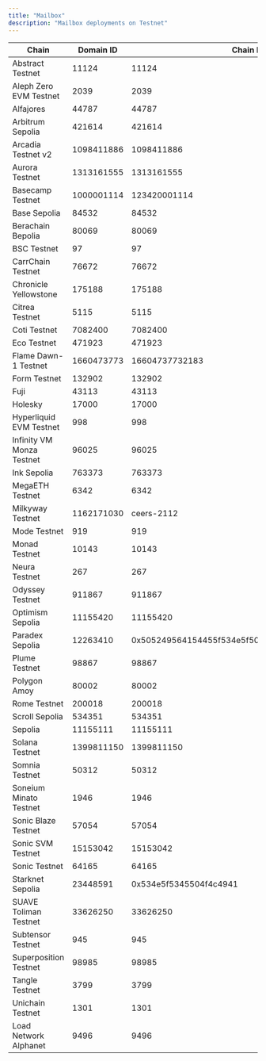 ```yaml
---
title: "Mailbox"
description: "Mailbox deployments on Testnet"
---
```


| Chain | Domain ID | Chain ID | Address | Explorer |
|-------|-----------|----------|---------|----------|
| Abstract Testnet | 11124 | 11124 | `0x28f448885bEaaF662f8A9A6c9aF20fAd17A5a1DC` | [explorer.testnet.abs.xyz](https://explorer.testnet.abs.xyz) |
| Aleph Zero EVM Testnet | 2039 | 2039 | `0xDDcFEcF17586D08A5740B7D91735fcCE3dfe3eeD` | [evm-explorer-testnet.alephzero.org](https://evm-explorer-testnet.alephzero.org) |
| Alfajores | 44787 | 44787 | `0xEf9F292fcEBC3848bF4bB92a96a04F9ECBb78E59` | [explorer.celo.org](https://explorer.celo.org/alfajores) |
| Arbitrum Sepolia | 421614 | 421614 | `0x598facE78a4302f11E3de0bee1894Da0b2Cb71F8` | [sepolia.arbiscan.io](https://sepolia.arbiscan.io) |
| Arcadia Testnet v2 | 1098411886 | 1098411886 | `0x33dB966328Ea213b0f76eF96CA368AB37779F065` | [explorer.khalani.network](https://explorer.khalani.network) |
| Aurora Testnet | 1313161555 | 1313161555 | `0x04438ef7622f5412f82915F59caD4f704C61eA48` | [explorer.testnet.aurora.dev](https://explorer.testnet.aurora.dev) |
| Basecamp Testnet | 1000001114 | 123420001114 | `0x589C201a07c26b4725A4A829d772f24423da480B` | [basecamp.cloud.blockscout.com](https://basecamp.cloud.blockscout.com) |
| Base Sepolia | 84532 | 84532 | `0x6966b0E55883d49BFB24539356a2f8A673E02039` | [sepolia.basescan.org](https://sepolia.basescan.org) |
| Berachain Bepolia | 80069 | 80069 | `0x589C201a07c26b4725A4A829d772f24423da480B` | [bepolia.beratrail.io](https://bepolia.beratrail.io) |
| BSC Testnet | 97 | 97 | `0xF9F6F5646F478d5ab4e20B0F910C92F1CCC9Cc6D` | [testnet.bscscan.com](https://testnet.bscscan.com) |
| CarrChain Testnet | 76672 | 76672 | `0x589C201a07c26b4725A4A829d772f24423da480B` | [testnet.carrscan.io](https://testnet.carrscan.io) |
| Chronicle Yellowstone | 175188 | 175188 | `0x589C201a07c26b4725A4A829d772f24423da480B` | [yellowstone-explorer.litprotocol.com](https://yellowstone-explorer.litprotocol.com) |
| Citrea Testnet | 5115 | 5115 | `0xB08d78F439e55D02C398519eef61606A5926245F` | [explorer.testnet.citrea.xyz](https://explorer.testnet.citrea.xyz) |
| Coti Testnet | 7082400 | 7082400 | `0x7FE7EA170cf08A25C2ff315814D96D93C311E692` | [testnet.cotiscan.io](https://testnet.cotiscan.io) |
| Eco Testnet | 471923 | 471923 | `0x6966b0E55883d49BFB24539356a2f8A673E02039` | [eco-testnet.explorer.caldera.xyz](https://eco-testnet.explorer.caldera.xyz/) |
| Flame Dawn-1 Testnet | 1660473773 | 16604737732183 | `0x589C201a07c26b4725A4A829d772f24423da480B` | [explorer.flame.dawn-1.astria.org](https://explorer.flame.dawn-1.astria.org) |
| Form Testnet | 132902 | 132902 | `0xDDcFEcF17586D08A5740B7D91735fcCE3dfe3eeD` | [sepolia-explorer.form.network](https://sepolia-explorer.form.network) |
| Fuji | 43113 | 43113 | `0x5b6CFf85442B851A8e6eaBd2A4E4507B5135B3B0` | [testnet.snowtrace.io](https://testnet.snowtrace.io) |
| Holesky | 17000 | 17000 | `0x46f7C5D896bbeC89bE1B19e4485e59b4Be49e9Cc` | [holesky.etherscan.io](https://holesky.etherscan.io) |
| Hyperliquid EVM Testnet | 998 | 998 | `0x589C201a07c26b4725A4A829d772f24423da480B` | [explorer.hyperlend.finance](https://explorer.hyperlend.finance) |
| Infinity VM Monza Testnet | 96025 | 96025 | `0xDDcFEcF17586D08A5740B7D91735fcCE3dfe3eeD` | N/A |
| Ink Sepolia | 763373 | 763373 | `0xDDcFEcF17586D08A5740B7D91735fcCE3dfe3eeD` | [explorer-sepolia.inkonchain.com](https://explorer-sepolia.inkonchain.com) |
| MegaETH Testnet | 6342 | 6342 | `0xF78deCe5Cf97e1bd61C202A5ba1af33b87454878` | [www.megaexplorer.xyz](https://www.megaexplorer.xyz) |
| Milkyway Testnet | 1162171030 | ceers-2112 | `0x68797065726c616e650000000000000000000000000000000000000000000000` | N/A |
| Mode Testnet | 919 | 919 | `0x589C201a07c26b4725A4A829d772f24423da480B` | [testnet.modescan.io](https://testnet.modescan.io) |
| Monad Testnet | 10143 | 10143 | `0x589C201a07c26b4725A4A829d772f24423da480B` | [explorer.monad-testnet.category.xyz](https://explorer.monad-testnet.category.xyz) |
| Neura Testnet | 267 | 267 | `0x589C201a07c26b4725A4A829d772f24423da480B` | [testnet-blockscout.infra.neuraprotocol.io](https://testnet-blockscout.infra.neuraprotocol.io) |
| Odyssey Testnet | 911867 | 911867 | `0xDDcFEcF17586D08A5740B7D91735fcCE3dfe3eeD` | [odyssey-explorer.ithaca.xyz](https://odyssey-explorer.ithaca.xyz) |
| Optimism Sepolia | 11155420 | 11155420 | `0x6966b0E55883d49BFB24539356a2f8A673E02039` | [sepolia-optimistic.etherscan.io](https://sepolia-optimistic.etherscan.io) |
| Paradex Sepolia | 12263410 | 0x505249564154455f534e5f504f54435f5345504f4c4941 | `0x03dfd685b4e799f1a6a947285a4be355acbfc1715b1c7c11d249b8abd1a691d1` | [voyager.testnet.paradex.trade](https://voyager.testnet.paradex.trade) |
| Plume Testnet | 98867 | 98867 | `0xDDcFEcF17586D08A5740B7D91735fcCE3dfe3eeD` | [testnet-explorer.plume.org](https://testnet-explorer.plume.org) |
| Polygon Amoy | 80002 | 80002 | `0x54148470292C24345fb828B003461a9444414517` | [amoy.polygonscan.com](https://amoy.polygonscan.com) |
| Rome Testnet | 200018 | 200018 | `0x0b9A4A46f50f91f353B8Aa0F3Ca80E35E253bDd8` | [node1.testnet.romeprotocol.xyz](https://node1.testnet.romeprotocol.xyz:1000) |
| Scroll Sepolia | 534351 | 534351 | `0x3C5154a193D6e2955650f9305c8d80c18C814A68` | [sepolia.scrollscan.dev](https://sepolia.scrollscan.dev/) |
| Sepolia | 11155111 | 11155111 | `0xfFAEF09B3cd11D9b20d1a19bECca54EEC2884766` | [sepolia.etherscan.io](https://sepolia.etherscan.io) |
| Solana Testnet | 1399811150 | 1399811150 | `75HBBLae3ddeneJVrZeyrDfv6vb7SMC3aCpBucSXS5aR` | [explorer.solana.com](https://explorer.solana.com?cluster=testnet) |
| Somnia Testnet | 50312 | 50312 | `0x7d498740A4572f2B5c6b0A1Ba9d1d9DbE207e89E` | [shannon-explorer.somnia.network](https://shannon-explorer.somnia.network) |
| Soneium Minato Testnet | 1946 | 1946 | `0xDDcFEcF17586D08A5740B7D91735fcCE3dfe3eeD` | [explorer-testnet.soneium.org](https://explorer-testnet.soneium.org) |
| Sonic Blaze Testnet | 57054 | 57054 | `0x589C201a07c26b4725A4A829d772f24423da480B` | [testnet.sonicscan.org](https://testnet.sonicscan.org) |
| Sonic SVM Testnet | 15153042 | 15153042 | `6BaTtWPMpWdA6tHqdT2VbogC4XZ9QV5cNCYpBrx6WP7B` | [explorer.sonic.game](https://explorer.sonic.game/?cluster=testnet.v1) |
| Sonic Testnet | 64165 | 64165 | `0xDDcFEcF17586D08A5740B7D91735fcCE3dfe3eeD` | [testnet.soniclabs.com](https://testnet.soniclabs.com) |
| Starknet Sepolia | 23448591 | 0x534e5f5345504f4c4941 | `0x03c725cd6a4463e4a9258d29304bcca5e4f1bbccab078ffd69784f5193a6d792` | [sepolia.voyager.online](https://sepolia.voyager.online) |
| SUAVE Toliman Testnet | 33626250 | 33626250 | `0xDDcFEcF17586D08A5740B7D91735fcCE3dfe3eeD` | [explorer.toliman.suave.flashbots.net](https://explorer.toliman.suave.flashbots.net) |
| Subtensor Testnet | 945 | 945 | `0x589C201a07c26b4725A4A829d772f24423da480B` | N/A |
| Superposition Testnet | 98985 | 98985 | `0x6966b0E55883d49BFB24539356a2f8A673E02039` | [testnet-explorer.superposition.so](https://testnet-explorer.superposition.so) |
| Tangle Testnet | 3799 | 3799 | `0x87100b0E64B3baBD43F3FCB26A6edc4395e2D9df` | [testnet-explorer.tangle.tools](https://testnet-explorer.tangle.tools/) |
| Unichain Testnet | 1301 | 1301 | `0xDDcFEcF17586D08A5740B7D91735fcCE3dfe3eeD` | [unichain-sepolia.blockscout.com](https://unichain-sepolia.blockscout.com) |
| Load Network Alphanet | 9496 | 9496 | `0x589C201a07c26b4725A4A829d772f24423da480B` | [explorer.load.network](https://explorer.load.network) |
